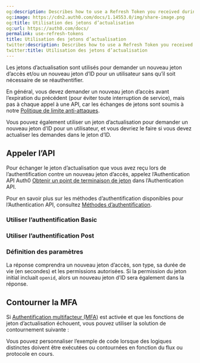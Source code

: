 ```yaml
---
og:description: Describes how to use a Refresh Token you received during authorization.
og:image: https://cdn2.auth0.com/docs/1.14553.0/img/share-image.png
og:title: Utilisation des jetons d’actualisation
og:url: https://auth0.com/docs/
permalink: use-refresh-tokens
title: Utilisation des jetons d’actualisation
twitter:description: Describes how to use a Refresh Token you received during authorization.
twitter:title: Utilisation des jetons d’actualisation
---
```


Les jetons d’actualisation sont utilisés pour demander un nouveau jeton d’accès et/ou un nouveau jeton d’ID pour un utilisateur sans qu’il soit nécessaire de se réauthentifier.

En général, vous devez demander un nouveau jeton d’accès avant l’expiration du précédent (pour éviter toute interruption de service), mais pas à chaque appel à une API, car les échanges de jetons sont soumis à notre [Politique de limite anti-attaques](/support/policies/rate-limit-policy).

Vous pouvez également utiliser un jeton d’actualisation pour demander un nouveau jeton d’ID pour un utilisateur, et vous devriez le faire si vous devez actualiser les demandes dans le jeton d’ID.

## Appeler l’API

Pour échanger le jeton d’actualisation que vous avez reçu lors de l’authentification contre un nouveau jeton d’accès, appelez l’Authentication API Auth0 [Obtenir un point de terminaison de jeton](/docs/api/authentication#refresh-token) dans l’Authentication API.

Pour en savoir plus sur les méthodes d’authentification disponibles pour l’Authentication API, consultez [Méthodes d’authentification](https://auth0.com/docs/api/authentication#authentication-methods).

### Utiliser l’authentification Basic



### Utiliser l’authentification Post



### Définition des paramètres



La réponse comprendra un nouveau jeton d’accès, son type, sa durée de vie (en secondes) et les permissions autorisées. Si la permission du jeton initial incluait `openid`, alors un nouveau jeton d’ID sera également dans la réponse.



## Contourner la MFA

Si [Authentification multifacteur (MFA)](/mfa) est activée et que les fonctions de jeton d’actualisation échouent, vous pouvez utiliser la solution de contournement suivante :



Vous pouvez personnaliser l’exemple de code lorsque des logiques distinctes doivent être exécutées ou contournées en fonction du flux ou protocole en cours.